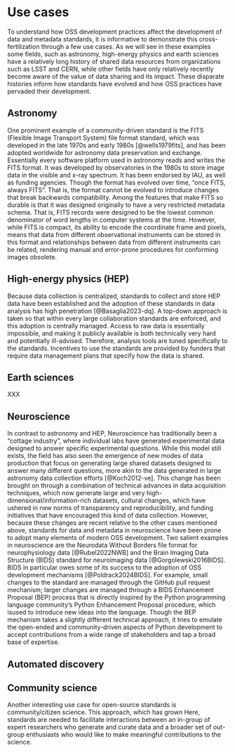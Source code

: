 # Use cases

To understand how OSS development practices affect the development of data and
metadata standards, it is informative to demonstrate this cross-fertilization
through a few use cases. As we will see in these examples some fields, such as
astronomy, high-energy physics and earth sciences have a relatively long
history of shared data resources from organizations such as LSST and CERN,
while other fields have only relatively recently become aware of the value of
data sharing and its impact. These disparate histories inform how standards
have evolved and how OSS practices have pervaded their development.

## Astronomy

One prominent example of a community-driven standard is the FITS (Flexible
Image Transport System) file format standard, which was developed in the late
1970s and early 1980s [@wells1979fits], and has been adopted worldwide for
astronomy data preservation and exchange. Essentially every software platform
used in astronomy reads and writes the FITS format. It was developed by
observatories in the 1980s to store image data in the visible and x-ray
spectrum. It has been endorsed by IAU, as well as funding agencies. Though the
format has evolved over time, “once FITS, always FITS”. That is, the format
cannot be evolved to introduce changes that break backwards compatibility.
Among the features that make FITS so durable is that it was designed originally
to have a very restricted metadata schema. That is, FITS records were designed
to be the lowest common denominator of word lengths in computer systems at the
time. However, while FITS is compact, its ability to encode the coordinate
frame and pixels, means that data from different observational instruments can
be stored in this format and relationships between data from different
instruments can be related, rendering manual and error-prone procedures for
conforming images obsolete.

## High-energy physics (HEP)

Because data collection is centralized, standards to collect and store HEP data
have been established and the adoption of these standards in data analysis has
high penetration [@Basaglia2023-dq]. A top-down approach is taken so that
within every large collaboration standards are enforced, and this adoption is
centrally managed. Access to raw data is essentially impossible, and making it
publicly available is both technically very hard and potentially ill-advised.
Therefore, analysis tools are tuned specifically to the standards. Incentives
to use the standards are provided by funders that require data management plans
that specify how the data is shared.

## Earth sciences

XXX

## Neuroscience

In contrast to astronomy and HEP, Neuroscience has traditionally been a
"cottage industry", where individual labs have generated experimental data
designed to answer specific experimental questions. While this model still
exists, the field has also seen the emergence of new modes of data production
that focus on generating large shared datasets designed to answer many
different questions, more akin to the data generated in large astronomy data
collection efforts [@Koch2012-ve]. This change has been brought on through a
combination of technical advances in data acquisition techniques, which now
generate large and very high-dimensional/information-rich datasets, cultural
changes, which have ushered in new norms of transparency and reproducibility,
and funding initiatives that have encouraged this kind of data collection.
However, because these changes are recent relative to the other cases mentioned
above, standards for data and metadata in neuroscience have been prone to adopt
many elements of modern OSS development. Two salient examples in neuroscience
are the Neurodata Without Borders file format for neurophysiology data
[@Rubel2022NWB] and the Brain Imaging Data Structure (BIDS) standard for
neuroimaging data [@Gorgolewski2016BIDS]. BIDS in particular owes some of its
success to the adoption of OSS development mechanisms [@Poldrack2024BIDS]. For
example, small changes to the standard are managed through the GitHub pull
request mechanism; larger changes are managed through a BIDS Enhancement
Proposal (BEP) process that is directly inspired by the Python programming
language community's Python Enhancement Proposal procedure, which isused to
introduce new ideas into the language. Though the BEP mechanism takes a
slightly different technical approach, it tries to emulate the open-ended and
community-driven aspects of Python development to accept contributions from a
wide range of stakeholders and tap a broad base of expertise.

## Automated discovery

## Community science

Another interesting use case for open-source standards is community/citizen science. This approach, which has grown  Here, standards are needed to facilitate interactions between an in-group of expert researchers who generate and curate data and a broader set of out-group enthusiasts who would like to make meaningful contributions to the science.

